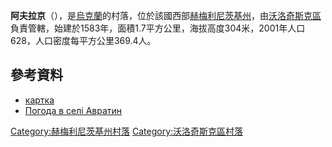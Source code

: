 {{coord|49|40|30|N|26|17|52|E|scale:100000|display=title}}

'''阿夫拉京'''（{{lang-uk|Авратин}}），是[[烏克蘭|烏克蘭]]的村落，位於該國西部[[赫梅利尼茨基州|赫梅利尼茨基州]]，由[[沃洛奇斯克區|沃洛奇斯克區]]負責管轄，始建於1583年，面積1.7平方公里，海拔高度304米，2001年人口628，人口密度每平方公里369.4人。

==參考資料==
*[http://gska2.rada.gov.ua/pls/z7502/A005?rdat1=01.01.2009&rf7571=35480 картка]{{dead link|date=2018年5月 |bot=InternetArchiveBot |fix-attempted=yes }}
*[http://weather.in.ua/ua/hmel'nickaja/34 Погода в селі Авратин]

{{DEFAULTSORT:Авратин}}
[[Category:赫梅利尼茨基州村落|Category:赫梅利尼茨基州村落]]
[[Category:沃洛奇斯克區村落|Category:沃洛奇斯克區村落]]


{{Khmelnytskyi-geo-stub}}